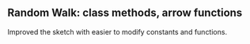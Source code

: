 
## Random Walk: class methods, arrow functions

Improved the sketch with easier to modify constants and functions.

<SketchCDN type="p5" src="randomwalk_240925.js" id="randomwalk_240925" />

<CodeSnippet src="randomwalk_240925.ts" lang="typescript" />